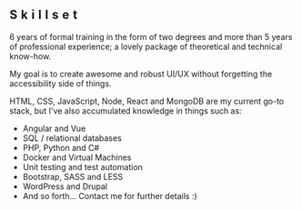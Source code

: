 <h2 tabIndex="0" className="about-title" style="letter-spacing: .3em;">Skillset</h2>
<p tabIndex="0">
    6 years of formal training in the form of two degrees and more than 5 years of professional experience; a lovely package of theoretical and technical know-how.
</p>
<p tabIndex="0">
    My goal is to create awesome and robust UI/UX without forgetting the accessibility side of things.
</p>
<p tabIndex="0">
    HTML, CSS, JavaScript, Node, React and MongoDB are my current go-to stack, but I've also accumulated knowledge in things such as:
</p>
<ul tabIndex="0">
    <li>Angular and Vue</li>
    <li>SQL / relational databases</li>
    <li>PHP, Python and C#</li>
    <li>Docker and Virtual Machines</li>
    <li>Unit testing and test automation</li>
    <li>Bootstrap, SASS and LESS</li>
    <li>WordPress and Drupal</li>
    <li>And so forth... Contact me for further details :)</li>
</ul>
